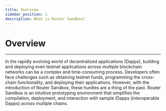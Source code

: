 ```yaml
---
title: Overview
sidebar_position: 1
description: What is Router Sandbox?
---
```


# Overview


---

In the rapidly evolving world of decentralized applications (Dapps), building and
deploying even testnet applications across multiple blockchain networks can be a
complex and time-consuming process. Developers often face challenges such as obtaining testnet
funds, programming the cross-chain functionality, and deploying their applications.
However, with the introduction of Router Sandbox, these hurdles are a thing of the past.
Router Sandbox is an intuitive prototyping environment that simplifies the compilation,
deployment, and interaction with sample iDapps (interoperable Dapps) across multiple chains.

